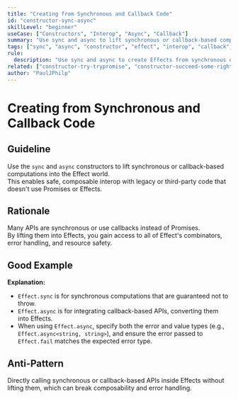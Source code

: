 ```yaml
---
title: "Creating from Synchronous and Callback Code"
id: "constructor-sync-async"
skillLevel: "beginner"
useCase: ["Constructors", "Interop", "Async", "Callback"]
summary: "Use sync and async to lift synchronous or callback-based computations into Effect, enabling safe and composable interop with legacy code."
tags: ["sync", "async", "constructor", "effect", "interop", "callback", "legacy"]
rule:
  description: "Use sync and async to create Effects from synchronous or callback-based computations, making them composable and type-safe."
related: ["constructor-try-trypromise", "constructor-succeed-some-right"]
author: "PaulJPhilp"
---
```


# Creating from Synchronous and Callback Code

## Guideline

Use the `sync` and `async` constructors to lift synchronous or callback-based computations into the Effect world.  
This enables safe, composable interop with legacy or third-party code that doesn't use Promises or Effects.

## Rationale

Many APIs are synchronous or use callbacks instead of Promises.  
By lifting them into Effects, you gain access to all of Effect's combinators, error handling, and resource safety.

## Good Example

<Example path="./src/constructor-sync-async.ts" />

**Explanation:**  
- `Effect.sync` is for synchronous computations that are guaranteed not to throw.
- `Effect.async` is for integrating callback-based APIs, converting them into Effects.
- When using `Effect.async`, specify both the error and value types (e.g., `Effect.async<string, string>`), and ensure the error passed to `Effect.fail` matches the expected error type.

## Anti-Pattern

Directly calling synchronous or callback-based APIs inside Effects without lifting them, which can break composability and error handling.